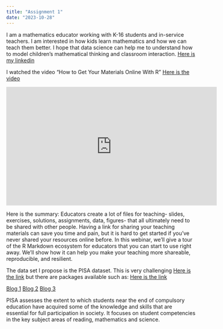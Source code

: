 ```yaml
---
title: "Assignment 1"
date: "2023-10-28"
---
```


I am a mathematics educator working with K-16 students and  in-service teachers. I am interested in how kids learn mathematics and how we can teach them better. I hope that data science can help me to understand how to model children's mathematical thinking and classroom interaction. 
[Here is my linkedin](https://www.linkedin.com/in/tuncpekkan/)

I watched the video "How to Get Your Materials Online With R"
[Here is the video]("https://youtu.be/QcE4RBH2auQ?si=FfVFJoo9L9S9stqA)

<dl>
<iframe width="560" height="315" src="https://www.youtube.com/embed/QcE4RBH2auQ?si=FfVFJoo9L9S9stqA&amp;controls=0" title="YouTube video player" frameborder="0" allow="accelerometer; autoplay; clipboard-write; encrypted-media; gyroscope; picture-in-picture; web-share" allowfullscreen></iframe>
</dl>

Here is the summary:
Educators create a lot of files for teaching- slides, exercises, solutions, assignments, data, figures- that all ultimately need to be shared with other people. Having a link for sharing your teaching materials can save you time and pain, but it is hard to get started if you’ve never shared your resources online before. In this webinar, we’ll give a tour of the R Markdown ecosystem for educators that you can start to use right away. We’ll show how it can help you make your teaching more shareable, reproducible, and resilient.

The data set I propose is the PISA dataset. This is very challenging 
[Here is the link](https://www.oecd.org/pisa/data/2015database/)  but there are packages available such as:
[Here is the link](https://github.com/eldafani/intsvy)

[Blog 1]( https://www.r-bloggers.com/2016/12/pisa-2015-how-to-readprocessplot-the-data-with-r/)
[Blog 2](https://www.r-bloggers.com/2015/06/analyze-the-trends-in-international-mathematics-and-science-study-timss-with-r/)
[Blog 3]( https://cran.r-project.org/web/packages/eeptools/vignettes/intro.html)


PISA assesses the extent to which students near the end of compulsory education have acquired some of the knowledge and skills that are essential for full participation in society. It focuses on student competencies in the key subject areas of reading, mathematics and science.


